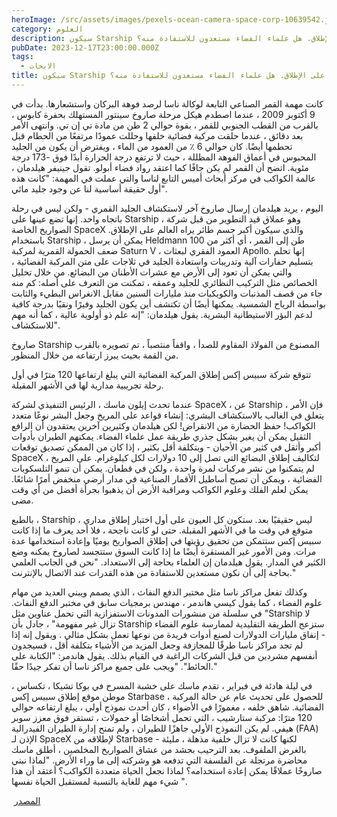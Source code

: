 ```yaml
---
heroImage: /src/assets/images/pexels-ocean-camera-space-corp-10639542.jpg
category: العلوم
description: سيكون Starship أكبر صاروخ على الإطلاق. هل علماء الفضاء مستعدون للاستفادة منه؟
pubDate: 2023-12-17T23:00:00.000Z
tags:
  - الابحات
title: سيكون Starship أكبر صاروخ على الإطلاق. هل علماء الفضاء مستعدون للاستفادة منه؟
---
```


كانت مهمة القمر الصناعي التابعة لوكالة ناسا لرصد فوهة البركان واستشعارها. بدأت في 9 أكتوبر 2009 ، عندما اصطدم هيكل مرحلة صاروخ سينتور المستهلك بحفرة كابوس ، بالقرب من القطب الجنوبي للقمر ، بقوة حوالي 2 طن من مادة تي إن تي. وانتهى الأمر بعد دقائق ، عندما حلقت مركبة فضائية خلفها وحللت عمودًا مرتفعًا من الحطام قبل تحطمها أيضًا. كان حوالي 6 ٪ من العمود من الماء ، ويفترض أن يكون من الجليد المحبوس في أعماق الفوهة المظللة ، حيث لا ترتفع درجة الحرارة أبدًا فوق -173 درجة مئوية. اتضح أن القمر لم يكن جافًا كما اعتقد رواد فضاء أبولو. تقول جينيفر هيلدمان ، عالمة الكواكب في مركز أبحاث أميس التابع لناسا والتي عملت في المهمة: "كانت هذه أول حقيقة أساسية لنا عن وجود جليد مائي".

اليوم ، يريد هيلدمان إرسال صاروخ آخر لاستكشاف الجليد القمري - ولكن ليس في رحلة باتجاه واحد. إنها تضع عينها على Starship ، وهو عملاق قيد التطوير من قبل شركة الصواريخ الخاصة SpaceX والذي سيكون أكبر جسم طائر يراه العالم على الإطلاق. باستخدام Starship ، يمكن أن يرسل Heldmann 100 طن إلى القمر ، أي أكثر من ضعف الحمولة القمرية لمركبة Saturn V ، العمود الفقري لبعثات Apollo. إنها تحلم بتسليم حفارات آلية وتدريبات واستعادة الجليد في ثلاجات على متن المركبة الفضائية ، والتي يمكن أن تعود إلى الأرض مع عشرات الأطنان من البضائع. من خلال تحليل الخصائص مثل التركيب النظائري للجليد وعمقه ، تمكنت من التعرف على أصله: كم منه جاء من قصف المذنبات والكويكبات منذ مليارات السنين مقابل الانغراس البطيء والثابت بواسطة الرياح الشمسية. يمكنها أيضًا أن تكتشف أين يكون الجليد وفيرًا ونقيًا بدرجة كافية لدعم البؤر الاستيطانية البشرية. يقول هيلدمان: "إنه علم ذو أولوية عالية ، كما أنه مهم للاستكشاف".

صاروخ Starship المصنوع من الفولاذ المقاوم للصدأ ، واقفاً منتصباً ، تم تصويره بالقرب من القمة بحيث يبرز ارتفاعه من خلال المنظور.

تتوقع شركة سبيس إكس إطلاق المركبة الفضائية التي يبلغ ارتفاعها 120 مترًا في أول رحلة تجريبية مدارية لها في الأشهر المقبلة.

عندما تحدث إيلون ماسك ، الرئيس التنفيذي لشركة SpaceX ، عن Starship ، فإن الأمر يتعلق في الغالب بالاستكشاف البشري: إنشاء قواعد على المريخ وجعل البشر نوعًا متعدد الكواكب! حفظ الحضارة من الانقراض! لكن هيلدمان وكثيرين آخرين يعتقدون أن الرافع الثقيل يمكن أن يغير بشكل جذري طريقة عمل علماء الفضاء. يمكنهم الطيران بأدوات أكبر وأثقل في كثير من الأحيان - وبتكلفة أقل بكثير ، إذا كان من الممكن تصديق توقعات SpaceX لتكاليف إطلاق البضائع التي تصل إلى 10 دولارات لكل كيلوغرام. على المريخ ، لم يتمكنوا من نشر مركبات لمرة واحدة ، ولكن في قطعان. يمكن أن تنمو التلسكوبات الفضائية ، ويمكن أن تصبح أساطيل الأقمار الصناعية في مدار أرضي منخفض أمرًا شائعًا. يمكن لعلم الفلك وعلوم الكواكب ومراقبة الأرض أن يذهبوا بجرأة أفضل من أي وقت مضى.

بالطبع ، Starship ليس حقيقيًا بعد. ستكون كل العيون على أول اختبار إطلاق مداري ، متوقع في وقت ما في الأشهر المقبلة. حتى لو كانت ناجحة ، فلا أحد يعرف ما إذا كانت سبيس إكس ستتمكن من تحقيق رؤيتها في إطلاق الصواريخ يوميًا وإعادة استخدامها عدة مرات. ومن الأمور غير المستقرة أيضًا ما إذا كانت السوق ستتجسد لصاروخ يمكنه وضع الكثير في المدار. يقول هيلدمان إن العلماء بحاجة إلى الاستعداد. "نحن في الجانب العلمي بحاجة إلى أن نكون مستعدين للاستفادة من هذه القدرات عند الاتصال بالإنترنت."

وكذلك تفعل مراكز ناسا مثل مختبر الدفع النفاث ، الذي يصمم ويبني العديد من مهام علوم الفضاء ، كما يقول كيسي هاندمر ، مهندس برمجيات سابق في مختبر الدفع النفاث. في سلسلة من منشورات المدونات الاستفزازية التي تحمل عناوين مثل "Starship لا تزال غير مفهومة" ، جادل بأن Starship ستزعج الطريقة التقليدية لممارسة علوم الفضاء - إنفاق مليارات الدولارات لصنع أدوات فريدة من نوعها تعمل بشكل مثالي . ويقول إنه إذا لم تجد مراكز ناسا طرقًا للمجازفة وجعل المزيد من الأشياء بتكلفة أقل ، فسيجدون أنفسهم مشردين من قبل الشركات الراغبة في القيام بذلك. يقول هاندمر: "الكتابة على الحائط". "ويجب على جميع مراكز ناسا أن تفكر جيدًا حقًا."

في ليلة هادئة في فبراير ، تقدم ماسك على خشبة المسرح في بوكا تشيكا ، تكساس ، موطن موقع إطلاق سبيس إكس Starbase ، للحصول على تحديث عام عن حالة المركبة الفضائية. شاهق خلفه ، مغمورًا في الأضواء ، كان أحدث نموذج أولي ، يبلغ ارتفاعه حوالي 120 مترًا: مركبة ستارشيب ، التي تحمل أشخاصًا أو حمولات ، تستقر فوق معزز سوبر هيفي. لم يكن النموذج الأولي جاهزًا للطيران ، ولم تمنح إدارة الطيران الفيدرالية (FAA) الإذن لـ SpaceX لإطلاقه من Starbase - لكنها كانت لا تزال خلفية مذهلة ، مليئة بالغرض الملفوف. بعد الترحيب بحشد من عشاق الصواريخ المخلصين ، أطلق ماسك محاضرة مرتجلة عن الفلسفة التي تدفعه هو وشركته إلى ما وراء الأرض. "لماذا نبني صاروخًا عملاقًا يمكن إعادة استخدامه؟ لماذا نجعل الحياة متعددة الكواكب؟ أعتقد أن هذا شيء مهم للغاية بالنسبة لمستقبل الحياة نفسها ".

 [المصدر](https://www.science.org/content/article/space-scientists-ready-starship-biggest-rocket-ever)

